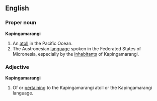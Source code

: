 ==English==
===Proper noun===
{{wikipedia}}
'''Kapingamarangi'''
#An [[atoll]] in the Pacific Ocean.
#The Austronesian [[language]] spoken in the Federated States of Micronesia, especially by the [[inhabitant]]s of Kapingamarangi.

===Adjective===
'''Kapingamarangi'''
#Of or [[pertaining]] to the Kapingamarangi atoll or the Kapingamarangi language.